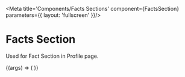 

<Meta title='Components/Facts Sections' component={FactsSection} parameters={{
    layout: 'fullscreen'
  }}/>

# Facts Section

Used for Fact Section in Profile page.

<Canvas>
  <Story
    name='Details'
    args={{
      title: 'Facts Section',
      facts: [
        {
          factTitle: "Fact Title 1",
          factDescription: "Fact Description",
          icon: faXmark,
        },
        {
          factTitle: "Fact Title 2",
          factDescription: "Fact Description",
          icon: faXmark,
        },
        {
          factTitle: "Fact Title 3",
          factDescription: "Fact Description",
          icon: faXmark,
        },
      ]
    }}
  >
    {(args) => (
      <FactsSection {...args}/>
    )}
  </Story>
</Canvas>



